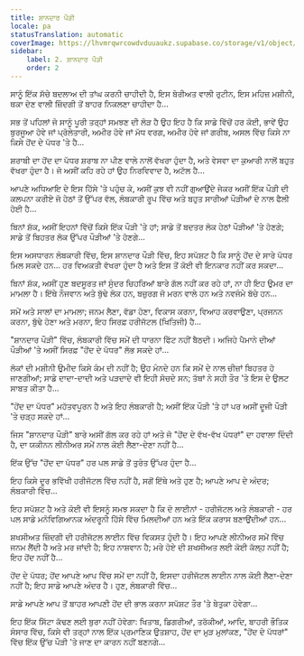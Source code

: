 ```yaml
---
title: ਸ਼ਾਨਦਾਰ ਪੌੜੀ
locale: pa
statusTranslation: automatic
coverImage: https://lhvmrqwrcowdvduuaukz.supabase.co/storage/v1/object/public/strapi-uploads/small_cover-tratado-de-psicologia-revolucionaria.webp-5e15e1cec4e0ebebcde5d7fc7565d8fd.webp
sidebar:
    label: 2. ਸ਼ਾਨਦਾਰ ਪੌੜੀ
    order: 2
---
```

ਸਾਨੂੰ ਇੱਕ ਸੱਚੇ ਬਦਲਾਅ ਦੀ ਤਾਂਘ ਕਰਨੀ ਚਾਹੀਦੀ ਹੈ, ਇਸ ਬੋਰੀਅਤ ਵਾਲੀ ਰੁਟੀਨ, ਇਸ ਮਹਿਜ਼ ਮਸ਼ੀਨੀ, ਥਕਾ ਦੇਣ ਵਾਲੀ ਜ਼ਿੰਦਗੀ ਤੋਂ ਬਾਹਰ ਨਿਕਲਣਾ ਚਾਹੀਦਾ ਹੈ...

ਸਭ ਤੋਂ ਪਹਿਲਾਂ ਜੋ ਸਾਨੂੰ ਪੂਰੀ ਤਰ੍ਹਾਂ ਸਮਝਣ ਦੀ ਲੋੜ ਹੈ ਉਹ ਇਹ ਹੈ ਕਿ ਸਾਡੇ ਵਿੱਚੋਂ ਹਰ ਕੋਈ, ਭਾਵੇਂ ਉਹ ਬੁਰਜੂਆ ਹੋਵੇ ਜਾਂ ਪ੍ਰੋਲੇਤਾਰੀ, ਅਮੀਰ ਹੋਵੇ ਜਾਂ ਮੱਧ ਵਰਗ, ਅਮੀਰ ਹੋਵੇ ਜਾਂ ਗਰੀਬ, ਅਸਲ ਵਿੱਚ ਕਿਸੇ ਨਾ ਕਿਸੇ ਹੋਂਦ ਦੇ ਪੱਧਰ 'ਤੇ ਹੈ...

ਸ਼ਰਾਬੀ ਦਾ ਹੋਂਦ ਦਾ ਪੱਧਰ ਸ਼ਰਾਬ ਨਾ ਪੀਣ ਵਾਲੇ ਨਾਲੋਂ ਵੱਖਰਾ ਹੁੰਦਾ ਹੈ, ਅਤੇ ਵੇਸਵਾ ਦਾ ਕੁਆਰੀ ਨਾਲੋਂ ਬਹੁਤ ਵੱਖਰਾ ਹੁੰਦਾ ਹੈ। ਜੋ ਅਸੀਂ ਕਹਿ ਰਹੇ ਹਾਂ ਉਹ ਨਿਰਵਿਵਾਦ ਹੈ, ਅਟੱਲ ਹੈ...

ਆਪਣੇ ਅਧਿਆਇ ਦੇ ਇਸ ਹਿੱਸੇ 'ਤੇ ਪਹੁੰਚ ਕੇ, ਅਸੀਂ ਕੁਝ ਵੀ ਨਹੀਂ ਗੁਆਉਂਦੇ ਜੇਕਰ ਅਸੀਂ ਇੱਕ ਪੌੜੀ ਦੀ ਕਲਪਨਾ ਕਰੀਏ ਜੋ ਹੇਠਾਂ ਤੋਂ ਉੱਪਰ ਵੱਲ, ਲੰਬਕਾਰੀ ਰੂਪ ਵਿੱਚ ਅਤੇ ਬਹੁਤ ਸਾਰੀਆਂ ਪੌੜੀਆਂ ਦੇ ਨਾਲ ਫੈਲੀ ਹੋਈ ਹੈ...

ਬਿਨਾਂ ਸ਼ੱਕ, ਅਸੀਂ ਇਹਨਾਂ ਵਿੱਚੋਂ ਕਿਸੇ ਇੱਕ ਪੌੜੀ 'ਤੇ ਹਾਂ; ਸਾਡੇ ਤੋਂ ਬਦਤਰ ਲੋਕ ਹੇਠਾਂ ਪੌੜੀਆਂ 'ਤੇ ਹੋਣਗੇ; ਸਾਡੇ ਤੋਂ ਬਿਹਤਰ ਲੋਕ ਉੱਪਰ ਪੌੜੀਆਂ 'ਤੇ ਹੋਣਗੇ...

ਇਸ ਅਸਧਾਰਨ ਲੰਬਕਾਰੀ ਵਿੱਚ, ਇਸ ਸ਼ਾਨਦਾਰ ਪੌੜੀ ਵਿੱਚ, ਇਹ ਸਪੱਸ਼ਟ ਹੈ ਕਿ ਸਾਨੂੰ ਹੋਂਦ ਦੇ ਸਾਰੇ ਪੱਧਰ ਮਿਲ ਸਕਦੇ ਹਨ... ਹਰ ਵਿਅਕਤੀ ਵੱਖਰਾ ਹੁੰਦਾ ਹੈ ਅਤੇ ਇਸ ਤੋਂ ਕੋਈ ਵੀ ਇਨਕਾਰ ਨਹੀਂ ਕਰ ਸਕਦਾ...

ਬਿਨਾਂ ਸ਼ੱਕ, ਅਸੀਂ ਹੁਣ ਬਦਸੂਰਤ ਜਾਂ ਸੁੰਦਰ ਚਿਹਰਿਆਂ ਬਾਰੇ ਗੱਲ ਨਹੀਂ ਕਰ ਰਹੇ ਹਾਂ, ਨਾ ਹੀ ਇਹ ਉਮਰ ਦਾ ਮਾਮਲਾ ਹੈ। ਇੱਥੇ ਨੌਜਵਾਨ ਅਤੇ ਬੁੱਢੇ ਲੋਕ ਹਨ, ਬਜ਼ੁਰਗ ਜੋ ਮਰਨ ਵਾਲੇ ਹਨ ਅਤੇ ਨਵਜੰਮੇ ਬੱਚੇ ਹਨ...

ਸਮੇਂ ਅਤੇ ਸਾਲਾਂ ਦਾ ਮਾਮਲਾ; ਜਨਮ ਲੈਣਾ, ਵੱਡਾ ਹੋਣਾ, ਵਿਕਾਸ ਕਰਨਾ, ਵਿਆਹ ਕਰਵਾਉਣਾ, ਪ੍ਰਜਨਨ ਕਰਨਾ, ਬੁੱਢੇ ਹੋਣਾ ਅਤੇ ਮਰਨਾ, ਇਹ ਸਿਰਫ਼ ਹਰੀਜੱਟਲ (ਖਿਤਿਜੀ) ਹੈ...

"ਸ਼ਾਨਦਾਰ ਪੌੜੀ" ਵਿੱਚ, ਲੰਬਕਾਰੀ ਵਿੱਚ ਸਮੇਂ ਦੀ ਧਾਰਨਾ ਫਿੱਟ ਨਹੀਂ ਬੈਠਦੀ। ਅਜਿਹੇ ਪੈਮਾਨੇ ਦੀਆਂ ਪੌੜੀਆਂ 'ਤੇ ਅਸੀਂ ਸਿਰਫ਼ "ਹੋਂਦ ਦੇ ਪੱਧਰ" ਲੱਭ ਸਕਦੇ ਹਾਂ...

ਲੋਕਾਂ ਦੀ ਮਸ਼ੀਨੀ ਉਮੀਦ ਕਿਸੇ ਕੰਮ ਦੀ ਨਹੀਂ ਹੈ; ਉਹ ਮੰਨਦੇ ਹਨ ਕਿ ਸਮੇਂ ਦੇ ਨਾਲ ਚੀਜ਼ਾਂ ਬਿਹਤਰ ਹੋ ਜਾਣਗੀਆਂ; ਸਾਡੇ ਦਾਦਾ-ਦਾਦੀ ਅਤੇ ਪੜਦਾਦੇ ਵੀ ਇਹੀ ਸੋਚਦੇ ਸਨ; ਤੱਥਾਂ ਨੇ ਸਹੀ ਤੌਰ 'ਤੇ ਇਸ ਦੇ ਉਲਟ ਸਾਬਤ ਕੀਤਾ ਹੈ...

"ਹੋਂਦ ਦਾ ਪੱਧਰ" ਮਹੱਤਵਪੂਰਨ ਹੈ ਅਤੇ ਇਹ ਲੰਬਕਾਰੀ ਹੈ; ਅਸੀਂ ਇੱਕ ਪੌੜੀ 'ਤੇ ਹਾਂ ਪਰ ਅਸੀਂ ਦੂਜੀ ਪੌੜੀ 'ਤੇ ਚੜ੍ਹ ਸਕਦੇ ਹਾਂ...

ਜਿਸ "ਸ਼ਾਨਦਾਰ ਪੌੜੀ" ਬਾਰੇ ਅਸੀਂ ਗੱਲ ਕਰ ਰਹੇ ਹਾਂ ਅਤੇ ਜੋ "ਹੋਂਦ ਦੇ ਵੱਖ-ਵੱਖ ਪੱਧਰਾਂ" ਦਾ ਹਵਾਲਾ ਦਿੰਦੀ ਹੈ, ਦਾ ਯਕੀਨਨ ਲੀਨੀਅਰ ਸਮੇਂ ਨਾਲ ਕੋਈ ਲੈਣਾ-ਦੇਣਾ ਨਹੀਂ ਹੈ...

ਇੱਕ ਉੱਚ "ਹੋਂਦ ਦਾ ਪੱਧਰ" ਹਰ ਪਲ ਸਾਡੇ ਤੋਂ ਤੁਰੰਤ ਉੱਪਰ ਹੁੰਦਾ ਹੈ...

ਇਹ ਕਿਸੇ ਦੂਰ ਭਵਿੱਖੀ ਹਰੀਜੱਟਲ ਵਿੱਚ ਨਹੀਂ ਹੈ, ਸਗੋਂ ਇੱਥੇ ਅਤੇ ਹੁਣ ਹੈ; ਆਪਣੇ ਆਪ ਦੇ ਅੰਦਰ; ਲੰਬਕਾਰੀ ਵਿੱਚ...

ਇਹ ਸਪੱਸ਼ਟ ਹੈ ਅਤੇ ਕੋਈ ਵੀ ਇਸਨੂੰ ਸਮਝ ਸਕਦਾ ਹੈ ਕਿ ਦੋ ਲਾਈਨਾਂ - ਹਰੀਜੱਟਲ ਅਤੇ ਲੰਬਕਾਰੀ - ਹਰ ਪਲ ਸਾਡੇ ਮਨੋਵਿਗਿਆਨਕ ਅੰਦਰੂਨੀ ਹਿੱਸੇ ਵਿੱਚ ਮਿਲਦੀਆਂ ਹਨ ਅਤੇ ਇੱਕ ਕਰਾਸ ਬਣਾਉਂਦੀਆਂ ਹਨ...

ਸ਼ਖਸੀਅਤ ਜ਼ਿੰਦਗੀ ਦੀ ਹਰੀਜੱਟਲ ਲਾਈਨ ਵਿੱਚ ਵਿਕਸਤ ਹੁੰਦੀ ਹੈ। ਇਹ ਆਪਣੇ ਲੀਨੀਅਰ ਸਮੇਂ ਵਿੱਚ ਜਨਮ ਲੈਂਦੀ ਹੈ ਅਤੇ ਮਰ ਜਾਂਦੀ ਹੈ; ਇਹ ਨਾਸ਼ਵਾਨ ਹੈ; ਮਰੇ ਹੋਏ ਦੀ ਸ਼ਖਸੀਅਤ ਲਈ ਕੋਈ ਕੱਲ੍ਹ ਨਹੀਂ ਹੈ; ਇਹ ਹੋਂਦ ਨਹੀਂ ਹੈ...

ਹੋਂਦ ਦੇ ਪੱਧਰ; ਹੋਂਦ ਆਪਣੇ ਆਪ ਵਿੱਚ ਸਮੇਂ ਦਾ ਨਹੀਂ ਹੈ, ਇਸਦਾ ਹਰੀਜੱਟਲ ਲਾਈਨ ਨਾਲ ਕੋਈ ਲੈਣਾ-ਦੇਣਾ ਨਹੀਂ ਹੈ; ਇਹ ਸਾਡੇ ਆਪਣੇ ਅੰਦਰ ਹੈ। ਹੁਣ, ਲੰਬਕਾਰੀ ਵਿੱਚ...

ਸਾਡੇ ਆਪਣੇ ਆਪ ਤੋਂ ਬਾਹਰ ਆਪਣੀ ਹੋਂਦ ਦੀ ਭਾਲ ਕਰਨਾ ਸਪੱਸ਼ਟ ਤੌਰ 'ਤੇ ਬੇਤੁਕਾ ਹੋਵੇਗਾ...

ਇਹ ਇੱਕ ਸਿੱਟਾ ਕੱਢਣ ਲਈ ਬੁਰਾ ਨਹੀਂ ਹੋਵੇਗਾ: ਖਿਤਾਬ, ਡਿਗਰੀਆਂ, ਤਰੱਕੀਆਂ, ਆਦਿ, ਬਾਹਰੀ ਭੌਤਿਕ ਸੰਸਾਰ ਵਿੱਚ, ਕਿਸੇ ਵੀ ਤਰ੍ਹਾਂ ਨਾਲ ਇੱਕ ਪ੍ਰਮਾਣਿਕ ​​ਉਤਸ਼ਾਹ, ਹੋਂਦ ਦਾ ਮੁੜ ਮੁਲਾਂਕਣ, "ਹੋਂਦ ਦੇ ਪੱਧਰਾਂ" ਵਿੱਚ ਇੱਕ ਉੱਚ ਪੌੜੀ 'ਤੇ ਜਾਣ ਦਾ ਕਾਰਨ ਨਹੀਂ ਬਣਨਗੇ...

